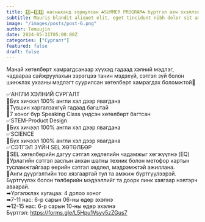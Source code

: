 ```yaml
---
title: 7️⃣➖1️⃣5️⃣ насныханд зориулсан ☘️SUMMER PROGRAM☘️ бүртгэл авч эхэллээ.
subtitle: Mauris blandit aliquet elit, eget tincidunt nibh dolor sit amet,
image: "/images/posts/post-6.png"
author: Temuujin
date: 2024-05-31T05:00:00Z
categories: ["Сургалт"]
featured: false
draft: false
---
```


Манай хөтөлбөрт хамрагдсанаар хүүхэд гадаад хэлний мэдлэг, чадвараа сайжруулахын зэрэгцээ танин мэдэхүй, сэтгэл зүй болон шинжлэх ухааны мэдлэгт суурилсан хөтөлбөрт хамрагдах боломжтой🤗

✅АНГЛИ ХЭЛНИЙ СУРГАЛТ<br />
🔸Бүх хичээл 100% англи хэл дээр явагдана<br />
🔸Түвшин харгалзахгүй гадаад багштай <br />
🔸7 хоног бүр Speaking Class үндсэн хөтөлбөрт багтсан<br />
✅STEM-Product Design<br />
🔸Бүх хичээл 100% англи хэл дээр явагдана<br />
✅SCIENCE <br />
🔸Бүх хичээл 100% англи хэл дээр явагдана<br />
✅СЭТГЭЛ ЗҮЙН SEL ХӨТӨЛБӨР<br />
🔸SEL хөтөлбөрийн дагуу сэтгэл хөдлөлийн чадамжыг хөгжүүлнэ (EQ)<br />
🔸Урлагийн сэтгэл заслын анхан шатны техник болон метофор картын тусламжтайгаар өөрийн сэтгэл хөдлөл, мэдрэмжтэй ажиллана.<br />
📆Анги дүүргэлтийн тоо хязгаартай тул та амжиж бүртгүүлээрэй. Бүртгүүлэх болон төлбөрийн мэдээллийг та доорх линк хаягаар нэвтэрч аваарай.<br />
➡Үргэлжлэх хугацаа: 4 долоо хоног <br />
➡7-11 нас: 6-р сарын 06-ны өдөр эхэлнэ <br />
➡12-15 нас: 6-р сарын 10-ны өдөр эхэлнэ <br />
Бүртгэл: https://forms.gle/L5Hpu1Vsyv5zZGus7